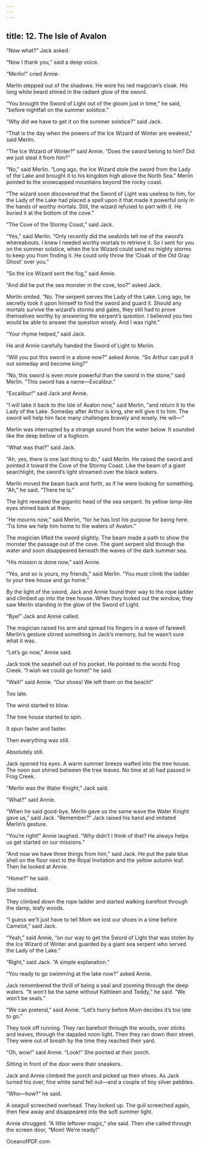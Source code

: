 ```yaml
---
---
---
```

title: 12. The Isle of Avalon
---



“Now what?” Jack asked.

“Now I thank you,” said a deep voice.

“Merlin!” cried Annie.

Merlin stepped out of the shadows. He wore his red magician’s cloak. His long white beard shined in the radiant glow of the sword.

“You brought the Sword of Light out of the gloom just in time,” he said, “before nightfall on the summer solstice.”

“Why did we have to get it on the summer solstice?” said Jack.

“That is the day when the powers of the Ice Wizard of Winter are weakest,” said Merlin.

“The Ice Wizard of Winter?” said Annie. “Does the sword belong to him? Did we just steal it from him?”

“No,” said Merlin. “Long ago, the Ice Wizard stole the sword from the Lady of the Lake and brought it to his kingdom high above the North Sea.” Merlin pointed to the snowcapped mountains beyond the rocky coast.

“The wizard soon discovered that the Sword of Light was useless to him, for the Lady of the Lake had placed a spell upon it that made it powerful only in the hands of worthy mortals. Still, the wizard refused to part with it. He buried it at the bottom of the cove.”

“The Cove of the Stormy Coast,” said Jack.

“Yes,” said Merlin. “Only recently did the seabirds tell me of the sword’s whereabouts. I knew I needed worthy mortals to retrieve it. So I sent for you on the summer solstice, when the Ice Wizard could send no mighty storms to keep you from finding it. He could only throw the ‘Cloak of the Old Gray Ghost’ over you.”

“So the Ice Wizard sent the fog,” said Annie.

“And did he put the sea monster in the cove, too?” asked Jack.

Merlin smiled. “No. The serpent serves the Lady of the Lake. Long ago, he secretly took it upon himself to find the sword and guard it. Should any mortals survive the wizard’s storms and gales, they still had to prove themselves worthy by answering the serpent’s question. I believed you two would be able to answer the question wisely. And I was right.”

“Your rhyme helped,” said Jack.

He and Annie carefully handed the Sword of Light to Merlin.

“Will you put this sword in a stone now?” asked Annie. “So Arthur can pull it out someday and become king?”

“No, this sword is even more powerful than the sword in the stone,” said Merlin. “This sword has a name—Excalibur.”

“Excalibur!” said Jack and Annie.

“I will take it back to the Isle of Avalon now,” said Merlin, “and return it to the Lady of the Lake. Someday after Arthur is king, she will give it to him. The sword will help him face many challenges bravely and wisely. He will—”

Merlin was interrupted by a strange sound from the water below. It sounded like the deep bellow of a foghorn.

“What was that?” said Jack.

“Ah, yes, there is one last thing to do,” said Merlin. He raised the sword and pointed it toward the Cove of the Stormy Coast. Like the beam of a giant searchlight, the sword’s light streamed over the black waters.

Merlin moved the beam back and forth, as if he were looking for something. “Ah,” he said. “There he is.”



The light revealed the gigantic head of the sea serpent. Its yellow lamp-like eyes shined back at them.

“He mourns now,” said Merlin, “for he has lost his purpose for being here. ’Tis time we help him home to the waters of Avalon.”

The magician lifted the sword slightly. The beam made a path to show the monster the passage out of the cove. The giant serpent slid through the water and soon disappeared beneath the waves of the dark summer sea.

“His mission is done now,” said Annie.

“Yes, and so is yours, my friends,” said Merlin. “You must climb the ladder to your tree house and go home.”

By the light of the sword, Jack and Annie found their way to the rope ladder and climbed up into the tree house. When they looked out the window, they saw Merlin standing in the glow of the Sword of Light.

“Bye!” Jack and Annie called.



The magician raised his arm and spread his fingers in a wave of farewell. Merlin’s gesture stirred something in Jack’s memory, but he wasn’t sure what it was.

“Let’s go now,” Annie said.

Jack took the seashell out of his pocket. He pointed to the words Frog Creek. “I wish we could go home!” he said.

“Wait!” said Annie. “Our shoes! We left them on the beach!”

Too late.

The wind started to blow.

The tree house started to spin.

It spun faster and faster.

Then everything was still.

Absolutely still.




Jack opened his eyes. A warm summer breeze wafted into the tree house. The noon sun shined between the tree leaves. No time at all had passed in Frog Creek.

“Merlin was the Water Knight,” Jack said.

“What?” said Annie.

“When he said good-bye, Merlin gave us the same wave the Water Knight gave us,” said Jack. “Remember?” Jack raised his hand and imitated Merlin’s gesture.

“You’re right!” Annie laughed. “Why didn’t I think of that? He always helps us get started on our missions.”

“And now we have three things from him,” said Jack. He put the pale blue shell on the floor next to the Royal Invitation and the yellow autumn leaf. Then he looked at Annie.

“Home?” he said.

She nodded.

They climbed down the rope ladder and started walking barefoot through the damp, leafy woods.

“I guess we’ll just have to tell Mom we lost our shoes in a time before Camelot,” said Jack.

“Yeah,” said Annie, “on our way to get the Sword of Light that was stolen by the Ice Wizard of Winter and guarded by a giant sea serpent who served the Lady of the Lake.”

“Right,” said Jack. “A simple explanation.”

“You ready to go swimming at the lake now?” asked Annie.

Jack remembered the thrill of being a seal and zooming through the deep waters. “It won’t be the same without Kathleen and Teddy,” he said. “We won’t be seals.”

“We can pretend,” said Annie. “Let’s hurry before Mom decides it’s too late to go.”

They took off running. They ran barefoot through the woods, over sticks and leaves, through the dappled noon light. Then they ran down their street. They were out of breath by the time they reached their yard.

“Oh, wow!” said Annie. “Look!” She pointed at their porch.

Sitting in front of the door were their sneakers.

Jack and Annie climbed the porch and picked up their shoes. As Jack turned his over, fine white sand fell out—and a couple of tiny silver pebbles.

“Who—how?” he said.

A seagull screeched overhead. They looked up. The gull screeched again, then flew away and disappeared into the soft summer light.

Annie shrugged. “A little leftover magic,” she said. Then she called through the screen door, “Mom! We’re ready!”

OceanofPDF.com